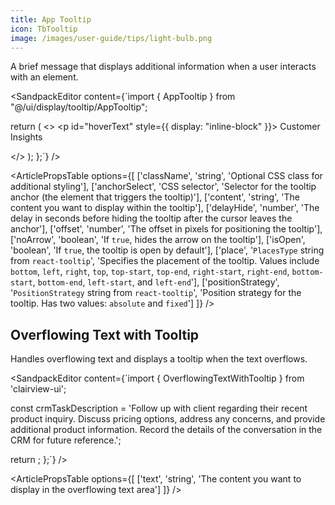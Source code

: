```yaml
---
title: App Tooltip
icon: TbTooltip
image: /images/user-guide/tips/light-bulb.png
---
```


A brief message that displays additional information when a user interacts with an element.


<ArticleTabs label1="Usage" label2="Props">
<ArticleTab>

<SandpackEditor content={`import { AppTooltip } from "@/ui/display/tooltip/AppTooltip";

  return (
    <>
      <p id="hoverText" style={{ display: "inline-block" }}>
        Customer Insights
      </p>
      <AppTooltip
        className
        anchorSelect="#hoverText"
        content="Explore customer behavior and preferences"
        delayHide={0}
        offset={6}
        noArrow={false}
        isOpen={true}
        place="bottom"
        positionStrategy="absolute"
      />
    </>
  );
};`} />

</ArticleTab>

<ArticleTab>

<ArticlePropsTable options={[
  ['className', 'string', 'Optional CSS class for additional styling'],
  ['anchorSelect', 'CSS selector', 'Selector for the tooltip anchor (the element that triggers the tooltip)'],
  ['content', 'string', 'The content you want to display within the tooltip'],
  ['delayHide', 'number', 'The delay in seconds before hiding the tooltip after the cursor leaves the anchor'],
  ['offset', 'number', 'The offset in pixels for positioning the tooltip'],
  ['noArrow', 'boolean', 'If `true`, hides the arrow on the tooltip'],
  ['isOpen', 'boolean', 'If `true`, the tooltip is open by default'],
  ['place', '`PlacesType` string from `react-tooltip`', 'Specifies the placement of the tooltip. Values include `bottom`, `left`, `right`, `top`, `top-start`, `top-end`, `right-start`, `right-end`, `bottom-start`, `bottom-end`, `left-start`, and `left-end`'],
  ['positionStrategy', '`PositionStrategy` string from `react-tooltip`', 'Position strategy for the tooltip. Has two values: `absolute` and `fixed`']
]} />

</ArticleTab>

</ArticleTabs>

## Overflowing Text with Tooltip

Handles overflowing text and displays a tooltip when the text overflows. 

<ArticleTabs label1="Usage" label2="Props">
<ArticleTab>

<SandpackEditor content={`import { OverflowingTextWithTooltip } from 'clairview-ui';

  const crmTaskDescription =
    'Follow up with client regarding their recent product inquiry. Discuss pricing options, address any concerns, and provide additional product information. Record the details of the conversation in the CRM for future reference.';

  return <OverflowingTextWithTooltip text={crmTaskDescription} />;
};`} />

</ArticleTab>

<ArticleTab>

<ArticlePropsTable options={[
  ['text', 'string', 'The content you want to display in the overflowing text area']
]} />

</ArticleTab>

</ArticleTabs>

<ArticleEditContent></ArticleEditContent>